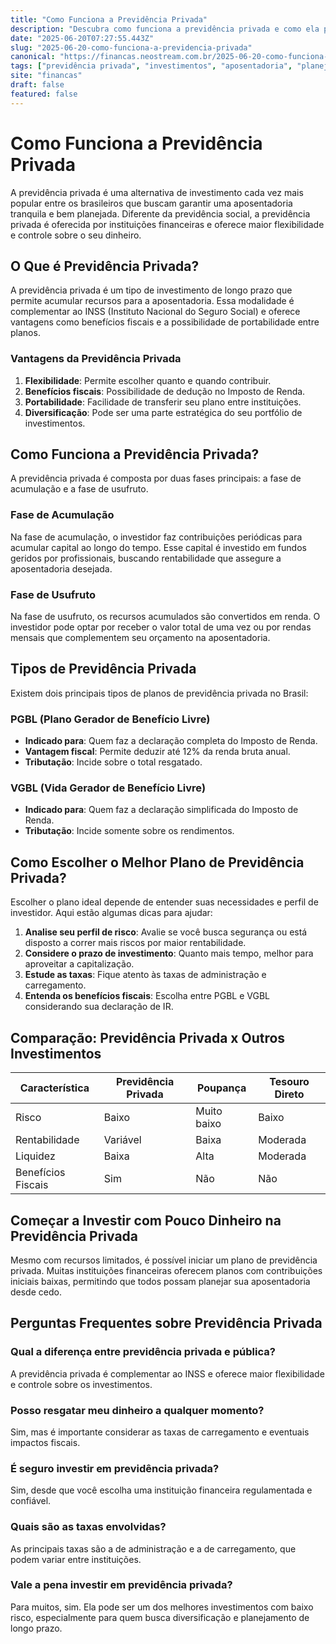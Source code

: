 ```yaml
---
title: "Como Funciona a Previdência Privada"
description: "Descubra como funciona a previdência privada e como ela pode ser um dos melhores investimentos com baixo risco para o seu futuro."
date: "2025-06-20T07:27:55.443Z"
slug: "2025-06-20-como-funciona-a-previdencia-privada"
canonical: "https://financas.neostream.com.br/2025-06-20-como-funciona-a-previdencia-privada"
tags: ["previdência privada", "investimentos", "aposentadoria", "planejamento financeiro", "investimentos com baixo risco"]
site: "financas"
draft: false
featured: false
---
```


# Como Funciona a Previdência Privada

A previdência privada é uma alternativa de investimento cada vez mais popular entre os brasileiros que buscam garantir uma aposentadoria tranquila e bem planejada. Diferente da previdência social, a previdência privada é oferecida por instituições financeiras e oferece maior flexibilidade e controle sobre o seu dinheiro.

## O Que é Previdência Privada?

A previdência privada é um tipo de investimento de longo prazo que permite acumular recursos para a aposentadoria. Essa modalidade é complementar ao INSS (Instituto Nacional do Seguro Social) e oferece vantagens como benefícios fiscais e a possibilidade de portabilidade entre planos.

### Vantagens da Previdência Privada

1. **Flexibilidade**: Permite escolher quanto e quando contribuir.
2. **Benefícios fiscais**: Possibilidade de dedução no Imposto de Renda.
3. **Portabilidade**: Facilidade de transferir seu plano entre instituições.
4. **Diversificação**: Pode ser uma parte estratégica do seu portfólio de investimentos.

## Como Funciona a Previdência Privada?

A previdência privada é composta por duas fases principais: a fase de acumulação e a fase de usufruto.

### Fase de Acumulação

Na fase de acumulação, o investidor faz contribuições periódicas para acumular capital ao longo do tempo. Esse capital é investido em fundos geridos por profissionais, buscando rentabilidade que assegure a aposentadoria desejada.

### Fase de Usufruto

Na fase de usufruto, os recursos acumulados são convertidos em renda. O investidor pode optar por receber o valor total de uma vez ou por rendas mensais que complementem seu orçamento na aposentadoria.

## Tipos de Previdência Privada

Existem dois principais tipos de planos de previdência privada no Brasil:

### PGBL (Plano Gerador de Benefício Livre)

- **Indicado para**: Quem faz a declaração completa do Imposto de Renda.
- **Vantagem fiscal**: Permite deduzir até 12% da renda bruta anual.
- **Tributação**: Incide sobre o total resgatado.

### VGBL (Vida Gerador de Benefício Livre)

- **Indicado para**: Quem faz a declaração simplificada do Imposto de Renda.
- **Tributação**: Incide somente sobre os rendimentos.

## Como Escolher o Melhor Plano de Previdência Privada?

Escolher o plano ideal depende de entender suas necessidades e perfil de investidor. Aqui estão algumas dicas para ajudar:

1. **Analise seu perfil de risco**: Avalie se você busca segurança ou está disposto a correr mais riscos por maior rentabilidade.
2. **Considere o prazo de investimento**: Quanto mais tempo, melhor para aproveitar a capitalização.
3. **Estude as taxas**: Fique atento às taxas de administração e carregamento.
4. **Entenda os benefícios fiscais**: Escolha entre PGBL e VGBL considerando sua declaração de IR.

## Comparação: Previdência Privada x Outros Investimentos

| Característica     | Previdência Privada | Poupança              | Tesouro Direto         |
|--------------------|---------------------|-----------------------|------------------------|
| Risco              | Baixo               | Muito baixo           | Baixo                  |
| Rentabilidade      | Variável            | Baixa                 | Moderada               |
| Liquidez           | Baixa               | Alta                  | Moderada               |
| Benefícios Fiscais | Sim                 | Não                   | Não                    |

## Começar a Investir com Pouco Dinheiro na Previdência Privada

Mesmo com recursos limitados, é possível iniciar um plano de previdência privada. Muitas instituições financeiras oferecem planos com contribuições iniciais baixas, permitindo que todos possam planejar sua aposentadoria desde cedo.

## Perguntas Frequentes sobre Previdência Privada

### Qual a diferença entre previdência privada e pública?
A previdência privada é complementar ao INSS e oferece maior flexibilidade e controle sobre os investimentos.

### Posso resgatar meu dinheiro a qualquer momento?
Sim, mas é importante considerar as taxas de carregamento e eventuais impactos fiscais.

### É seguro investir em previdência privada?
Sim, desde que você escolha uma instituição financeira regulamentada e confiável.

### Quais são as taxas envolvidas?
As principais taxas são a de administração e a de carregamento, que podem variar entre instituições.

### Vale a pena investir em previdência privada?
Para muitos, sim. Ela pode ser um dos melhores investimentos com baixo risco, especialmente para quem busca diversificação e planejamento de longo prazo.